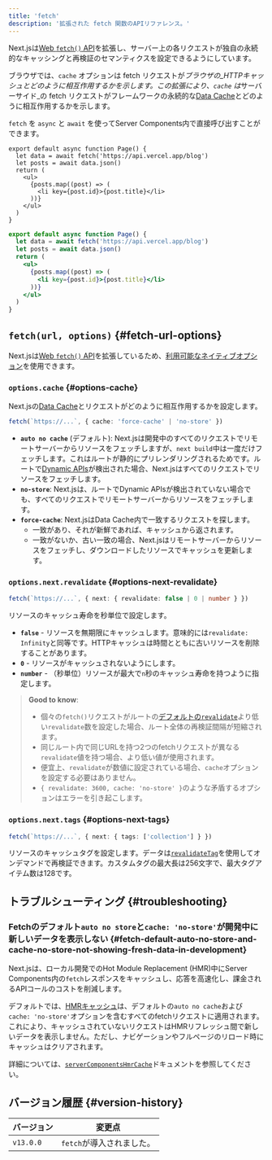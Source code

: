 ```yaml
---
title: 'fetch'
description: '拡張された fetch 関数のAPIリファレンス。'
---
```


Next.jsは[Web `fetch()` API](https://developer.mozilla.org/docs/Web/API/Fetch_API)を拡張し、サーバー上の各リクエストが独自の永続的なキャッシングと再検証のセマンティクスを設定できるようにしています。

ブラウザでは、`cache` オプションは fetch リクエストが*ブラウザの\_HTTPキャッシュとどのように相互作用するかを示します。この拡張により、`cache` は*サーバーサイド\_の fetch リクエストがフレームワークの永続的な[Data Cache](/docs/app/deep-dive/caching#data-cache)とどのように相互作用するかを示します。

`fetch` を `async` と `await` を使ってServer Components内で直接呼び出すことができます。

<Tabs>
<TabItem value="tsx" label="TypeScript">

```tsx title="app/page.tsx" switcher
export default async function Page() {
  let data = await fetch('https://api.vercel.app/blog')
  let posts = await data.json()
  return (
    <ul>
      {posts.map((post) => (
        <li key={post.id}>{post.title}</li>
      ))}
    </ul>
  )
}
```

</TabItem>
<TabItem value="jsx" label="JavaScript">

```jsx title="app/page.js" switcher
export default async function Page() {
  let data = await fetch('https://api.vercel.app/blog')
  let posts = await data.json()
  return (
    <ul>
      {posts.map((post) => (
        <li key={post.id}>{post.title}</li>
      ))}
    </ul>
  )
}
```

</TabItem>
</Tabs>

## `fetch(url, options)` {#fetch-url-options}

Next.jsは[Web `fetch()` API](https://developer.mozilla.org/docs/Web/API/Fetch_API)を拡張しているため、[利用可能なネイティブオプション](https://developer.mozilla.org/docs/Web/API/fetch#parameters)を使用できます。

### `options.cache` {#options-cache}

Next.jsの[Data Cache](/docs/app/deep-dive/caching#data-cache)とリクエストがどのように相互作用するかを設定します。

```ts
fetch(`https://...`, { cache: 'force-cache' | 'no-store' })
```

- **`auto no cache`** (デフォルト): Next.jsは開発中のすべてのリクエストでリモートサーバーからリソースをフェッチしますが、`next build`中は一度だけフェッチします。これはルートが静的にプリレンダリングされるためです。ルートで[Dynamic APIs](/docs/app/building-your-application/rendering/server-components#dynamic-rendering)が検出された場合、Next.jsはすべてのリクエストでリソースをフェッチします。
- **`no-store`**: Next.jsは、ルートでDynamic APIsが検出されていない場合でも、すべてのリクエストでリモートサーバーからリソースをフェッチします。
- **`force-cache`**: Next.jsはData Cache内で一致するリクエストを探します。
  - 一致があり、それが新鮮であれば、キャッシュから返されます。
  - 一致がないか、古い一致の場合、Next.jsはリモートサーバーからリソースをフェッチし、ダウンロードしたリソースでキャッシュを更新します。

### `options.next.revalidate` {#options-next-revalidate}

```ts
fetch(`https://...`, { next: { revalidate: false | 0 | number } })
```

リソースのキャッシュ寿命を秒単位で設定します。

- **`false`** - リソースを無期限にキャッシュします。意味的には`revalidate: Infinity`と同等です。HTTPキャッシュは時間とともに古いリソースを削除することがあります。
- **`0`** - リソースがキャッシュされないようにします。
- **`number`** - （秒単位）リソースが最大で`n`秒のキャッシュ寿命を持つように指定します。

> **Good to know**:
>
> - 個々の`fetch()`リクエストがルートの[デフォルトの`revalidate`](/docs/app/api-reference/file-conventions/route-segment-config#revalidate)より低い`revalidate`数を設定した場合、ルート全体の再検証間隔が短縮されます。
> - 同じルート内で同じURLを持つ2つのfetchリクエストが異なる`revalidate`値を持つ場合、より低い値が使用されます。
> - 便宜上、`revalidate`が数値に設定されている場合、`cache`オプションを設定する必要はありません。
> - `{ revalidate: 3600, cache: 'no-store' }`のような矛盾するオプションはエラーを引き起こします。

### `options.next.tags` {#options-next-tags}

```ts
fetch(`https://...`, { next: { tags: ['collection'] } })
```

リソースのキャッシュタグを設定します。データは[`revalidateTag`](https://nextjs.org/docs/app/api-reference/functions/revalidateTag)を使用してオンデマンドで再検証できます。カスタムタグの最大長は256文字で、最大タグアイテム数は128です。

## トラブルシューティング {#troubleshooting}

### Fetchのデフォルト`auto no store`と`cache: 'no-store'`が開発中に新しいデータを表示しない {#fetch-default-auto-no-store-and-cache-no-store-not-showing-fresh-data-in-development}

Next.jsは、ローカル開発でのHot Module Replacement (HMR)中にServer Components内の`fetch`レスポンスをキャッシュし、応答を高速化し、課金されるAPIコールのコストを削減します。

デフォルトでは、[HMRキャッシュ](/docs/app/api-reference/config/next-config-js/serverComponentsHmrCache)は、デフォルトの`auto no cache`および`cache: 'no-store'`オプションを含むすべてのfetchリクエストに適用されます。これにより、キャッシュされていないリクエストはHMRリフレッシュ間で新しいデータを表示しません。ただし、ナビゲーションやフルページのリロード時にキャッシュはクリアされます。

詳細については、[`serverComponentsHmrCache`](/docs/app/api-reference/config/next-config-js/serverComponentsHmrCache)ドキュメントを参照してください。

## バージョン履歴 {#version-history}

| バージョン | 変更点                    |
| ---------- | ------------------------- |
| `v13.0.0`  | `fetch`が導入されました。 |
